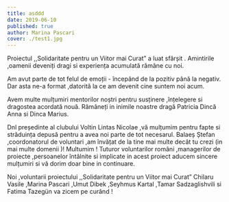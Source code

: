 ```yaml
---
title: asddd
date: 2019-06-10
published: true
author: Marina Pascari
cover: ./test1.jpg
---
```


Proiectul ,,Solidaritate pentru un Viitor mai Curat” a luat sfârșit .
Amintirile ,oamenii deveniți dragi si experiența acumulată rămâne cu noi.

Am avut parte de tot felul de emoții -
începând de la pozitiv până la negativ.
Dar asta ne-a format ,datorită la ce am devenit cine suntem noi acum.

Avem multe mulțumiri mentorilor noștri pentru susținere ,înțelegere si dragostea acordată nouă.
Rămâneți in inimile noastre dragă Patricia Dincă Anna si Dinca Marius.

Dnl președinte al clubului Voltin Lintas Nicolae ,vă mulțumim pentru fapte si străduința depusă pentru a avea noi parte de tot necesarul.
Balaeș Ștefan ,coordonatorul de voluntari ,am învățat de la tine mai multe decât tu crezi (in mai multe domenii )! Multumim !
Tuturor voluntarilor români ,managerilor de proiecte ,persoanelor întâlnite si implicate in acest proiect aducem sincere mulțumiri si vă dorim doar bine in continuare.

Noi ,voluntarii proiectului ,,Solidaritate pentru un Viitor mai Curat” Chilaru Vasile ,Marina Pascari ,Umut Dibek ,Seyhmus Kartal ,Tamar Sadzaglishvili si Fatima Tazegün va zicem pe curând !
